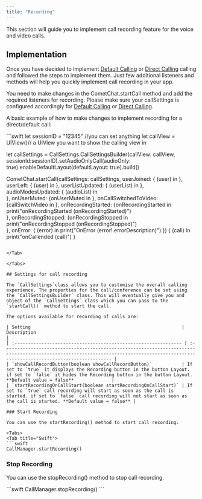 ```yaml
---
title: "Recording"
---
```




This section will guide you to implement call recording feature for the voice and video calls.

## Implementation

Once you have decided to implement [Default Calling](/sdk/ios/3.0/default-calling) or [Direct Calling](/sdk/ios/3.0/direct-calling) calling and followed the steps to implement them. Just few additional listeners and methods will help you quickly implement call recording in your app.

You need to make changes in the CometChat.startCall method and add the required listeners for recording. Please make sure your callSettings is configured accordingly for [Default Calling](/sdk/ios/3.0/default-calling) or [Direct Calling](/sdk/ios/3.0/direct-calling).

A basic example of how to make changes to implement recording for a direct/default call:

<Tabs>
<Tab title="Swift">
```swift
let sessionID = "12345" //you can set anything
let callView = UIView()// a UIView you want to show the calling view in

let callSettings = CallSettings.CallSettingsBuilder(callView: callView, sessionId:sessionID).setAudioOnlyCall(audioOnly: true).enableDefaultLayout(defaultLayout: true).build()

  CometChat.startCall(callSettings: callSettings, userJoined: { (user) in
  }, userLeft: { (user) in
  }, userListUpdated: { (userList) in
  }, audioModesUpdated: { (audioList) in             
  }, onUserMuted: {onUserMuted in 
  }, onCallSwitchedToVideo: {callSwitchVideo in
  }, onRecordingStarted: {onRecordingStarted in 
  		print("onRecordingStarted \(onRecordingStarted)")  
  }, onRecordingStopped: {onRecordingStopped in 
  		print("onRecordingStopped \(onRecordingStopped)")  
	}, onError: { (error) in
      print("OnError \(error!.errorDescription)")
  }) { (call) in
      print("onCallended \(call)")
  }
```

</Tab>

</Tabs>

## Settings for call recording

The `CallSettings`class allows you to customise the overall calling experience. The properties for the call/conference can be set using the `CallSettingsBuilder` class. This will eventually give you and object of the `CallSettings` class which you can pass to the `startCall()` method to start the call.

The options available for recording of calls are:

| Setting                                                        | Description                                                                                                                                                                          |
| :-------------------------------------------------------------- | :------------------------------------------------------------------------------------------------------------------------------------------------------------------------------------ |
| `showCallRecordButton(boolean showCallRecordButton)`           | If set to `true` it displays the Recording button in the button Layout. if set to `false` it hides the Recording button in the button Layout. **Default value = false**              |
| `startRecordingOnCallStart(boolean startRecordingOnCallStart)` | If set to `true` call recording will start as soon as the call is started. if set to `false` call recording will not start as soon as the call is started. **Default value = false** |

### Start Recording

You can use the startRecording() method to start call recording.

<Tabs>
<Tab title="Swift">
```swift
CallManager.startRecording()
```

</Tab>

</Tabs>

### Stop Recording

You can use the stopRecording() method to stop call recording.

<Tabs>
<Tab title="Swift">
```swift
CallManager.stopRecording()
```

</Tab>

</Tabs>
